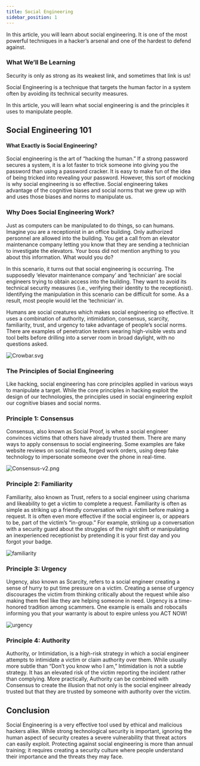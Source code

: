 ```yaml
---
title: Social Engineering
sidebar_position: 1
---
```


In this article, you will learn about social engineering. It is one of the most powerful techniques in a hacker’s arsenal and one of the hardest to defend against.

### What We’ll Be Learning
Security is only as strong as its weakest link, and sometimes that link is us!

Social Engineering is a technique that targets the human factor in a system often by avoiding its technical security measures.

In this article, you will learn what social engineering is and the principles it uses to manipulate people.

## Social Engineering 101
#### What Exactly is Social Engineering?
Social engineering is the art of “hacking the human.” If a strong password secures a system, it is a lot faster to trick someone into giving you the password than using a password cracker. It is easy to make fun of the idea of being tricked into revealing your password. However, this sort of mocking is why social engineering is so effective. Social engineering takes advantage of the cognitive biases and social norms that we grew up with and uses those biases and norms to manipulate us.

### Why Does Social Engineering Work?
Just as computers can be manipulated to do things, so can humans. Imagine you are a receptionist in an office building. Only authorized personnel are allowed into the building. You get a call from an elevator maintenance company letting you know that they are sending a technician to investigate the elevators. Your boss did not mention anything to you about this information. What would you do?

In this scenario, it turns out that social engineering is occurring. The supposedly ‘elevator maintenance company’ and ‘technician’ are social engineers trying to obtain access into the building. They want to avoid its technical security measures (i.e., verifying their identity to the receptionist). Identifying the manipulation in this scenario can be difficult for some. As a result, most people would let the ‘technician’ in.

Humans are social creatures which makes social engineering so effective. It uses a combination of authority, intimidation, consensus, scarcity, familiarity, trust, and urgency to take advantage of people’s social norms. There are examples of penetration testers wearing high-visible vests and tool belts before drilling into a server room in broad daylight, with no questions asked.

<img
  src="https://static-assets.codecademy.com/Paths/cybersecurity-analyst-career-path/fundamentals-of-cybersecurity/cyber-attacks/social-engineering/ART%201340%20-%20What%20is%20Social%20Engineering%20Construction%20Workers%20w-%20Crowbar.svg"
  alt="Crowbar.svg"
/>

### The Principles of Social Engineering
Like hacking, social engineering has core principles applied in various ways to manipulate a target. While the core principles in hacking exploit the design of our technologies, the principles used in social engineering exploit our cognitive biases and social norms.

### Principle 1: Consensus
Consensus, also known as Social Proof, is when a social engineer convinces victims that others have already trusted them. There are many ways to apply consensus to social engineering. Some examples are fake website reviews on social media, forged work orders, using deep fake technology to impersonate someone over the phone in real-time.

<img
  src="https://static-assets.codecademy.com/Paths/cybersecurity-analyst-career-path/fundamentals-of-cybersecurity/cyber-attacks/ART%201341%20-%20What%20is%20Social%20Engineering%20Consensus-v2.png"
  alt="Consensus-v2.png"
/>

### Principle 2: Familiarity
Familiarity, also known as Trust, refers to a social engineer using charisma and likeability to get a victim to complete a request. Familiarity is often as simple as striking up a friendly conversation with a victim before making a request. It is often even more effective if the social engineer is, or appears to be, part of the victim’s “in-group.” For example, striking up a conversation with a security guard about the struggles of the night shift or manipulating an inexperienced receptionist by pretending it is your first day and you forgot your badge.

<img
  src="https://static-assets.codecademy.com/Paths/cybersecurity-analyst-career-path/fundamentals-of-cybersecurity/cyber-attacks/social-engineering/Art%201343%20-%20What%20is%20Social%20Engineering%20Familiarity-v2.svg"
  alt="familiarity"
/>

### Principle 3: Urgency
Urgency, also known as Scarcity, refers to a social engineer creating a sense of hurry to put time pressure on a victim. Creating a sense of urgency discourages the victim from thinking critically about the request while also making them feel like they are helping someone in need. Urgency is a time-honored tradition among scammers. One example is emails and robocalls informing you that your warranty is about to expire unless you ACT NOW!

<img
  src="https://static-assets.codecademy.com/Paths/cybersecurity-analyst-career-path/fundamentals-of-cybersecurity/cyber-attacks/social-engineering/ART%201334%20-%20What%20is%20social%20engineering%20Urgency.svg"
  alt="urgency"
/>

### Principle 4: Authority
Authority, or Intimidation, is a high-risk strategy in which a social engineer attempts to intimidate a victim or claim authority over them. While usually more subtle than “Don’t you know who I am,” Intimidation is not a subtle strategy. It has an elevated risk of the victim reporting the incident rather than complying. More practically, Authority can be combined with Consensus to create the illusion that not only is the social engineer already trusted but that they are trusted by someone with authority over the victim.

## Conclusion
Social Engineering is a very effective tool used by ethical and malicious hackers alike. While strong technological security is important, ignoring the human aspect of security creates a severe vulnerability that threat actors can easily exploit. Protecting against social engineering is more than annual training; it requires creating a security culture where people understand their importance and the threats they may face.

